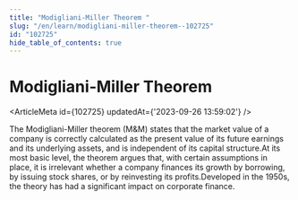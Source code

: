 ```yaml
---
title: "Modigliani-Miller Theorem "
slug: "/en/learn/modigliani-miller-theorem--102725"
id: "102725"
hide_table_of_contents: true
---
```



# Modigliani-Miller Theorem 

<ArticleMeta id={102725} updatedAt={'2023-09-26 13:59:02'} />
<div className='border-solid border-b border-t-0 my-4 border-[var(--ifm-color-gray-300)]' />

The Modigliani-Miller theorem (M&M) states that the market value of a company is correctly calculated as the present value of its future earnings and its underlying assets, and is independent of its capital structure.At its most basic level, the theorem argues that, with certain assumptions in place, it is irrelevant whether a company finances its growth by borrowing, by issuing stock shares, or by reinvesting its profits.Developed in the 1950s, the theory has had a significant impact on corporate finance.
